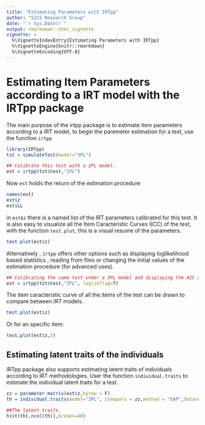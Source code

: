 ```yaml
---
title: "Estimating Parameters with IRTpp"
author: "SICS Research Group"
date: "`r Sys.Date()`"
output: rmarkdown::html_vignette
vignette: >
  %\VignetteIndexEntry{Estimating Parameters with IRTpp}
  %\VignetteEngine{knitr::rmarkdown}
  %\VignetteEncoding{UTF-8}
---
```


Estimating Item Parameters according to a IRT model with the IRTpp package
========================================================



The main purpose of the irtpp package is to estimate item parameters according to a IRT model, 
to begin the paremeter estimation for a test, use the function `irtpp`

```r
library(IRTpp)
tst = simulateTest(model="3PL")

## Calibrate this test with a 2PL model.
est = irtpp(tst$test,"1PL")
```

Now `est` holds the return of the estimation procedure 

```r
names(est)
est$z
est$LL
```

in `est$z` there is a named list of the IRT parameters calibrated for this test. It is also easy to visualize all the Item Caracteristic Curves (ICC) of the test, with the function `test.plot`, this is a visual resume of the parameters.

```r
test.plot(est$z)
```

Alternatively , `irtpp` offers other options such as displaying loglikelihood based statistics , reading from files or changing the initial values of the estimation procedure (for advanced uses).

```r
## Calibrating the same test under a 3PL model and displaying the AIC and BIC statistics
est = irtpp(tst$test,"3PL", loglikflag=T)
```

The item caracteristic curve of all the items of the test can be drawn to compare between IRT models.

```r
test.plot(est$z)
```

Or for an specific item: 

```r
test.plot(est$z,2)
```

## Estimating latent traits of the individuals

IRTpp package also supports estimating latent traits of individuals according to IRT methodologies. User the function `individual.traits` to estimate the individual latent traits for a test.

```r
zz = parameter.matrix(est$z,byrow = F)
th = individual.traits(model="3PL", itempars = zz,method = "EAP",dataset = tst$test, probability_matrix = est$prob_mat)

##The latent traits.
hist(th[,ncol(th)],breaks=40)
```
